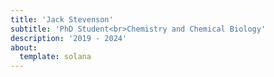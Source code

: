 ```yaml
---
title: 'Jack Stevenson'
subtitle: 'PhD Student<br>Chemistry and Chemical Biology'
description: '2019 - 2024'
about: 
  template: solana 
---
```


